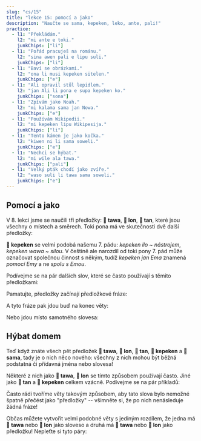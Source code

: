 ---
slug: "cs/15"
title: "lekce 15: pomocí a jako"
description: "Naučte se sama, kepeken, leko, ante, pali!"
practice:
  - l1: "Překládám."
    l2: "mi ante e toki."
    junkChips: ["li"]
  - l1: "Pořád pracuješ na románu."
    l2: "sina awen pali e lipu suli."
    junkChips: ["li"]
  - l1: "Baví se obrázkami."
    l2: "ona li musi kepeken sitelen."
    junkChips: ["e"]
  - l1: "Ali opravil stůl lepidlem."
    l2: "jan Ali li pona e supa kepeken ko."
    junkChips: ["sona"]
  - l1: "Zpívám jako Noah."
    l2: "mi kalama sama jan Nowa."
    junkChips: ["e"]
  - l1: "Používám Wikipedii."
    l2: "mi kepeken lipu Wikipesija."
    junkChips: ["li"]
  - l1: "Tento kámen je jako kočka."
    l2: "kiwen ni li sama soweli."
    junkChips: ["e"]
  - l1: "Nechci se hýbat."
    l2: "mi wile ala tawa."
    junkChips: ["pali"]
  - l1: "Velký pták chodí jako zvíře."
    l2: "waso suli li tawa sama soweli."
    junkChips: ["e"]
---


## Pomocí a jako

V 8. lekci jsme se naučili tři předložky: **󱥩 tawa**, **󱤬 lon**, **󱥧 tan**, které jsou všechny o místech a směrech. Toki pona má ve skutečnosti dvě další předložky:

<List>
  <Word sl="kepeken" m="pomocí" />
  <Word sl="sama" m="podobný jako, stejný jako" />
</List>

**󱤙 kepeken** se velmi podobá našemu 7. pádu: _kepeken ilo_ ~ _nástrojem_, _kepeken wawa_ ~ _silou_. V češtině ale narozdíl od toki pony 7. pád může označovat společnou činnost s někým, tudíž _kepeken jan Ema_ znamená _pomocí Emy_ a ne _spolu s Emou_.

Podívejme se na pár dalších slov, které se často používají s těmito předložkami:

<List>
  <Word sl="ante" m="změnit; rozdílný, jiný" />
  <Word sl="pali" m="pracovat, stavět" />
  <Word sl="leko" m="cihla, kostka" />
</List>

Pamatujte, předložky začínají předložkové fráze:

<List>
  <Word sl="sama sina" m="stejný jako ty" />
  <Word sl="kepeken toki" m="mluvením" />
  <Word sl="kepeken ilo ante" m="jiným nástrojem" />
</List>

A tyto fráze pak jdou buď na konec věty:

<List>
  <Sentence sl="mi toki sama sina." m="Mluvím jako ty." />
  <Sentence sl="mi pali e leko kepeken ilo." m="Vytvářím cihly nástrojem." />
</List>

Nebo jdou místo samotného slovesa:

<List>
  <Sentence sl="ona li sama sina." m="Oni jsou jako ty." />
  <Sentence sl="ona li kepeken ilo." m="Používají nástroj." />
</List>

## Hýbat domem

Teď když znáte všech pět předložek **󱥩 tawa**, **󱤬 lon**, **󱥧 tan**, **󱤙 kepeken** a **󱥖 sama**, tady je o nich něco nového: všechny z nich mohou být běžná podstatná či přídavná jména nebo slovesa!

<List>
  <Word sl="tawa" m="hýbat s; pohyb; pohybující se" />
  <Word sl="lon" m="pravdivý, skutečný, existující" />
  <Word sl="tan" m="příčina, původ" />
  <Word sl="kepeken" m="použití" />
  <Word sl="sama" m="podobnost, stejnost" />
</List>

Některé z nich jako **󱥩 tawa**, **󱤬 lon** se tímto způsobem používají často. Jiné jako **󱥧 tan** a **󱤙 kepeken** celkem vzácně. Podívejme se na pár příkladů:

<List>
  <Sentence sl="sona mi li sama." m="Moje vědomosti jsou podobné." />
  <Sentence
    sl="toki sina li lon."
    m="Tvá mluva je pravdivá.<br />(Říkáš pravdu.)"
  />
  <Sentence
    sl="mi wile lukin e sitelen tawa."
    m="Chci se podívat na pohybující obrázek. (video, film)"
  />
  <Sentence sl="mi sona ala e tan." m="Neznám důvod." />
</List>

Často rádi tvoříme věty takovým způsobem, aby tato slova bylo nemožné špatně přečést jako "předložky" -- všimněte si, že po nich nenásleduje žádná fráze!

Občas můžete vytvořit velmi podobné věty s jediným rozdílem, že jedna má **󱥩 tawa** nebo **󱤬 lon** jako sloveso a druhá má **󱥩 tawa** nebo **󱤬 lon** jako předložku!
Nepleťte si tyto páry:

<List>
  <Sentence
    sl="jan li tawa tomo."
    m="Někdo jde k domu. (předložka)"
  />
  <Sentence sl="jan li tawa e tomo." m="Někdo hýbe s domem. (sloveso)" />
  <Sentence sl="mi lon ma." m="Jsem v zemi. (předložka)" />
  <Sentence
    sl="mi lon e ma."
    m="Zhmotním zemi do reality.<br />Založím území (sloveso)"
  />
</List>

<Practice exercises={frontmatter.practice} />
